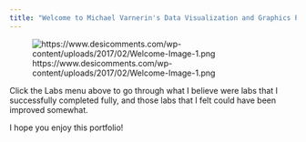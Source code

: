 ---
title: "Welcome to Michael Varnerin's Data Visualization and Graphics Portfolio!"
---

![https://www.desicomments.com/wp-content/uploads/2017/02/Welcome-Image-1.png](https://www.desicomments.com/wp-content/uploads/2017/02/Welcome-Image-1.png)

Click the Labs menu above to go through what I believe were labs that I successfully completed fully, and those labs that I felt could have been improved somewhat.

I hope you enjoy this portfolio!